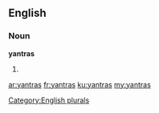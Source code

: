 ==English==

===Noun===
'''yantras'''

# {{plural of|yantra}}

[[Category:English plurals]]

[[ar:yantras]]
[[fr:yantras]]
[[ku:yantras]]
[[my:yantras]]